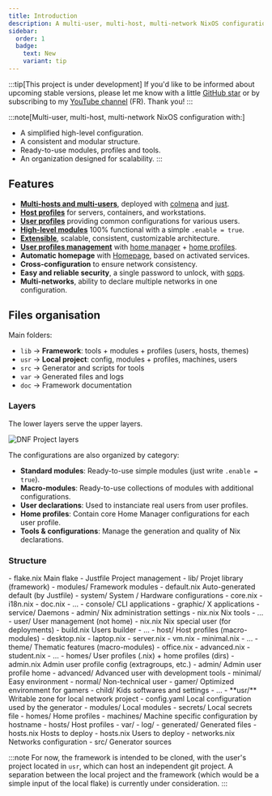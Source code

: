 ```yaml
---
title: Introduction
description: A multi-user, multi-host, multi-network NixOS configuration
sidebar:
  order: 1
  badge:
    text: New
    variant: tip
---
```



:::tip[This project is under development]
If you'd like to be informed about upcoming stable versions, please let me know with a little [GitHub star](https://github.com/darkone-linux/darkone-nixos-framework) or by subscribing to my [YouTube channel](https://www.youtube.com/@DarkoneLinux) (FR). Thank you!
:::

:::note[Multi-user, multi-host, multi-network NixOS configuration with:]
- A simplified high-level configuration.
- A consistent and modular structure.
- Ready-to-use modules, profiles and tools.
- An organization designed for scalability.
:::

## Features

- **[Multi-hosts and multi-users](/doc/specifications/#the-generator)**, deployed with [colmena](https://github.com/zhaofengli/colmena) and [just](https://github.com/casey/just).
- **[Host profiles](/ref/host-profiles/)** for servers, containers, and workstations.
- **[User profiles](/ref/user-profiles/)** providing common configurations for various users.
- **[High-level modules](/ref/modules/)** 100% functional with a simple `.enable = true`.
- **[Extensible](#files-organisation)**, scalable, consistent, customizable architecture.
- **[User profiles management](/ref/user-profiles/)** with [home manager](https://github.com/nix-community/home-manager) + [home profiles](/ref/user-profiles/#home-profiles).
- **Automatic homepage** with [Homepage](https://github.com/gethomepage/homepage), based on activated services.
- **Cross-configuration** to ensure network consistency.
- **Easy and reliable security**, a single password to unlock, with [sops](https://github.com/Mic92/sops-nix).
- **Multi-networks**, ability to declare multiple networks in one configuration.

## Files organisation

Main folders:

- `lib` -> **Framework**: tools + modules + profiles (users, hosts, themes)
- `usr` -> **Local project**: config, modules + profiles, machines, users
- `src` -> Generator and scripts for tools
- `var` -> Generated files and logs
- `doc` -> Framework documentation

### Layers

The lower layers serve the upper layers.

![DNF Project layers](../../../assets/layers.webp)

The configurations are also organized by category:

- **Standard modules**: Ready-to-use simple modules (just write `.enable = true`).
- **Macro-modules**: Ready-to-use collections of modules with additional configurations.
- **User declarations**: Used to instanciate real users from user profiles.
- **Home profiles**: Contain core Home Manager configurations for each user profile.
- **Tools & configurations**: Manage the generation and quality of Nix declarations.

### Structure

<FileTree>
- flake.nix Main flake
- Justfile Project management
- lib/ Projet library (framework)
- modules/ Framework modules
  - default.nix Auto-generated default (by Justfile)
  - system/ System / Hardware configurations
    - core.nix
    - i18n.nix
    - doc.nix
    - …
  - console/ CLI applications
  - graphic/ X applications
  - service/ Daemons
  - admin/ Nix administration settings
    - nix.nix Nix tools
    - …
  - user/ User management (not home)
    - nix.nix Nix special user (for deployments)
    - build.nix Users builder
    - …
  - host/ Host profiles (macro-modules)
    - desktop.nix
    - laptop.nix
    - server.nix
    - vm.nix
    - minimal.nix
    - …
  - theme/ Thematic features (macro-modules)
    - office.nix
    - advanced.nix
    - student.nix
    - …
- homes/ User profiles (.nix) + home profiles (dirs)
  - admin.nix Admin user profile config (extragroups, etc.)
  - admin/ Admin user profile home
  - advanced/ Advanced user with development tools
  - minimal/ Easy environment
  - normal/ Non-technical user
  - gamer/ Optimized environment for gamers
  - child/ Kids softwares and settings
  - …
- **usr/** Writable zone for local network project
  - config.yaml Local configuration used by the generator
  - modules/ Local modules
  - secrets/ Local secrets file
  - homes/ Home profiles
  - machines/ Machine specific configuration by hostname
  - hosts/ Host profiles
- var/
  - log/
  - generated/ Generated files
    - hosts.nix Hosts to deploy
    - hosts.nix Users to deploy
    - networks.nix Networks configuration
- src/ Generator sources
</FileTree>

:::note
For now, the framework is intended to be cloned, with the user's project located in `usr`, which can host an independent git project. A separation between the local project and the framework (which would be a simple input of the local flake) is currently under consideration.
:::
